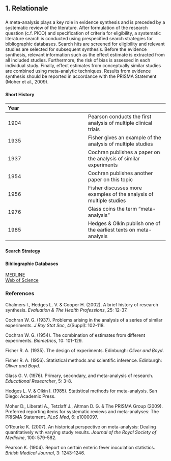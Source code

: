 ## **1. Relationale**
###
A meta-analysis plays a key role in evidence synthesis and is preceded by a systematic review of the literature. After formulation of the research question (c.f. PICO) and specification of criteria for eligibility, a systematic literature search is conducted using prespecified search strategies for bibliographic databases. Search hits are screened for eligibility and relevant studies are selected for subsequent synthesis. Before the evidence synthesis, relevant information such as the effect estimate is extracted from all included studies. Furthermore, the risk of bias is assessed in each individual study. Finally, effect estimates from conceptually similar studies are combined using meta-analytic techniques. Results from evidence synthesis should be reported in accordance with the PRISMA Statement (Moher et al., 2009).

###
#### **Short History**
|Year||
|:--|:--|
|1904|Pearson conducts the first analysis of multiple clinical trials|
|1935|Fisher gives an example of the analysis of multiple studies|
|1937|Cochran publishes a paper on the analysis of similar experiments|
|1954|Cochran publishes another paper on this topic|
|1956|Fisher discusses more examples of the analysis of multiple studies|
|1976|Glass coins the term "meta-analysis"|
|1985|Hedges & Olkin publish one of the earliest texts on meta-analysis|

###
#### **Search Strategy**

###
#### **Bibliographic Databases**
[MEDLINE](https://ncbi.nlm.nih.gov/pubmed)  
[Web of Science]()

### **References**
Chalmers I., Hedges L. V. & Cooper H. (2002). A brief history of research synthesis. *Evaluation & The Health Professions*, 25: 12-37.  

Cochran W. G. (1937). Problems arising in the analysis of a series of similar experiments. *J Roy Stat Soc*, 4(Suppl): 102-118.  

Cochran W. G. (1954). The combination of estimates from different experiments. *Biometrics*, 10: 101-129.  

Fisher R. A. (1935). The design of experiments. Edinburgh: *Oliver and Boyd*.  

Fisher R. A. (1956). Statistical methods and scientific inference. Edinburgh: *Oliver and Boyd*.  

Glass G. V. (1976). Primary, secondary, and meta-analysis of research. *Educational Researcher*, 5: 3-8.  

Hedges L. V. & Olkin I. (1985). Statistical methods for meta-analysis. San Diego: Academic Press.  

Moher D., Liberati A., Tetzlaff J., Altman D. G. & The PRISMA Group (2009). Preferred reporting items for systematic reviews and meta-analyses: The PRISMA Statement. *PLoS Med*, 6: e1000097.  

O'Rourke K. (2007). An historical perspective on meta-analysis: Dealing quantitatively with varying study results. *Journal of the Royal Society of Medicine*, 100: 579-582.  

Pearson K. (1904). Report on certain enteric fever inoculation statistics. *British Medical Journal*, 3: 1243-1246.